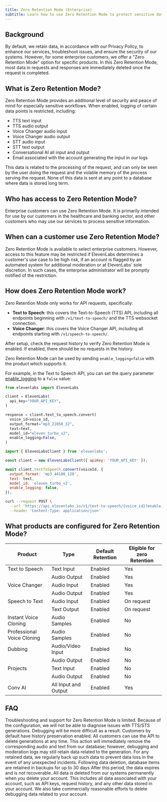 ```yaml
---
title: Zero Retention Mode (Enterprise)
subtitle: Learn how to use Zero Retention Mode to protect sensitive data.
---
```


## Background

By default, we retain data, in accordance with our Privacy Policy, to enhance our services, troubleshoot issues, and ensure the security of our systems. However, for some enterprise customers, we offer a "Zero Retention Mode" option for specific products. In this Zero Retention Mode, most data in requests and responses are immediately deleted once the request is completed.

## What is Zero Retention Mode?

Zero Retention Mode provides an additional level of security and peace of mind for especially sensitive workflows. When enabled, logging of certain data points is restricted, including:

- TTS text input
- TTS audio output
- Voice Changer audio input
- Voice Changer audio output
- STT audio input
- STT text output
- Conversational AI all input and output
- Email associated with the account generating the input in our logs

This data is related to the processing of the request, and can only be seen by the user doing the request and the volatile memory of the process serving the request. None of this data is sent at any point to a database where data is stored long term.

## Who has access to Zero Retention Mode?

Enterprise customers can use Zero Retention Mode. It is primarily intended for use by our customers in the healthcare and banking sector, and other customers who may use our services to process sensitive information.

## When can a customer use Zero Retention Mode?

Zero Retention Mode is available to select enterprise customers. However, access to this feature may be restricted if ElevenLabs determines a customer's use case to be high risk, if an account is flagged by an automated system for additional moderation or at ElevenLabs' sole discretion. In such cases, the enterprise administrator will be promptly notified of the restriction.

## How does Zero Retention Mode work?

Zero Retention Mode only works for API requests, specifically:

- **Text to Speech**: this covers the Text-to-Speech (TTS) API, including all endpoints beginning with `/v1/text-to-speech/` and the TTS websocket connection.
- **Voice Changer**: this covers the Voice Changer API, including all endpoints starting with `/v1/speech-to-speech/`.

After setup, check the request history to verify Zero Retention Mode is enabled. If enabled, there should be no requests in the history.

Zero Retention Mode can be used by sending `enable_logging=false` with the product which supports it.

For example, in the Text to Speech API, you can set the query parameter [enable_logging](https://elevenlabs.io/docs/api-reference/text-to-speech#parameter-enable-logging) to a `false` value:

<CodeBlocks>

```python title="Python" {12}
from elevenlabs import ElevenLabs

client = ElevenLabs(
  api_key="YOUR_API_KEY",
)

response = client.text_to_speech.convert(
  voice_id=voice_id,
  output_format="mp3_22050_32",
  text=text,
  model_id="eleven_turbo_v2",
  enable_logging=False,
)

```

```javascript title="JavaScript" {9}
import { ElevenLabsClient } from 'elevenlabs';

const client = new ElevenLabsClient({ apiKey: 'YOUR_API_KEY' });

await client.textToSpeech.convert(voiceId, {
  output_format: 'mp3_44100_128',
  text: text,
  model_id: 'eleven_turbo_v2',
  enable_logging: false,
});
```

```bash title="cURL"
curl --request POST \
  --url 'https://api.elevenlabs.io/v1/text-to-speech/{voice_id}?enable_logging=false' \
  --header 'Content-Type: application/json'
```

</CodeBlocks>

## What products are configured for Zero Retention Mode?

| Product                    | Type                 | Default Retention | Eligible for zero Retention |
| -------------------------- | -------------------- | ----------------- | --------------------------- |
| Text to Speech             | Text Input           | Enabled           | Yes                         |
|                            | Audio Output         | Enabled           | Yes                         |
| Voice Changer              | Audio Input          | Enabled           | Yes                         |
|                            | Audio Output         | Enabled           | Yes                         |
| Speech to Text             | Audio Input          | Enabled           | On request                  |
|                            | Text Output          | Enabled           | On request                  |
| Instant Voice Cloning      | Audio Samples        | Enabled           | No                          |
| Professional Voice Cloning | Audio Samples        | Enabled           | No                          |
| Dubbing                    | Audio/Video Input    | Enabled           | No                          |
|                            | Audio Output         | Enabled           | No                          |
| Projects                   | Text Input           | Enabled           | No                          |
|                            | Audio Output         | Enabled           | No                          |
| Conv AI                    | All Input and Output | Enabled           | Yes                         |

## FAQ

<AccordionGroup>
  <Accordion title="What are some limitations of Zero Retention Mode?" default>
    Troubleshooting and support for Zero Retention Mode is limited. Because of the configuration, we
    will not be able to diagnose issues with TTS/STS generations. Debugging will be more difficult
    as a result.
  </Accordion>
  <Accordion title="How does retention work if Zero Retention Mode is not active?">
    Customers by default have history preservation enabled. All customers can use the API to delete
    generations at any time. This action will immediately remove the corresponding audio and text
    from our database; however, debugging and moderation logs may still retain data related to the
    generation.
  </Accordion>
  <Accordion title="Data backup (When Zero Retention Mode is not used)">
    For any retained data, we regularly back up such data to prevent data loss in the event of any
    unexpected incidents. Following data deletion, database items are retained in backups for up to
    30 days After this period, the data expires and is not recoverable.
  </Accordion>
  <Accordion title="Account deletion (When Zero Retention Mode is not used)">
    All data is deleted from our systems permanently when you delete your account. This includes all
    data associated with your account, such as API keys, request history, and any other data stored
    in your account. We also take commercially reasonable efforts to delete debugging data related
    to your account.
  </Accordion>
</AccordionGroup>
